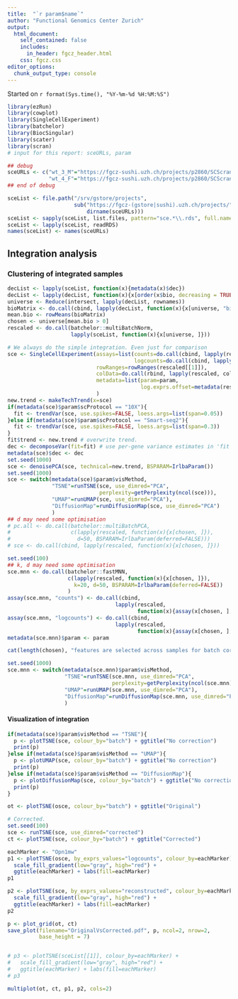 ```yaml
---
title:  "`r param$name`"
author: "Functional Genomics Center Zurich"
output: 
  html_document:
    self_contained: false
    includes:
      in_header: fgcz_header.html
    css: fgcz.css
editor_options: 
  chunk_output_type: console
---
```


Started on `r format(Sys.time(), "%Y-%m-%d %H:%M:%S")`

```r
library(ezRun)
library(cowplot)
library(SingleCellExperiment)
library(batchelor)
library(BiocSingular)
library(scater)
library(scran)
# input for this report: sceURLs, param

## debug
sceURLs <- c("wt_3_M"="https://fgcz-sushi.uzh.ch/projects/p2860/SCScran_37216_2019-06-13--13-43-26/wt_3_M_SCScran/00index.html",
             "wt_4_F"="https://fgcz-sushi.uzh.ch/projects/p2860/SCScran_37216_2019-06-13--13-43-26/wt_4_F_SCScran/00index.html")
## end of debug

sceList <- file.path("/srv/gstore/projects",
                     sub("https://fgcz-(gstore|sushi).uzh.ch/projects/", "",
                         dirname(sceURLs)))
sceList <- sapply(sceList, list.files, pattern="sce.*\\.rds", full.names=TRUE)
sceList <- lapply(sceList, readRDS)
names(sceList) <- names(sceURLs)
```

## Integration analysis {.tabset}

### Clustering of integrated samples

```r
decList <- lapply(sceList, function(x){metadata(x)$dec})
decList <- lapply(decList, function(x){x[order(x$bio, decreasing = TRUE), ]})
universe <- Reduce(intersect, lapply(decList, rownames))
bioMatrix <- do.call(cbind, lapply(decList, function(x){x[universe, "bio"]}))
mean.bio <- rowMeans(bioMatrix)
chosen <- universe[mean.bio > 0]
rescaled <- do.call(batchelor::multiBatchNorm,
                    lapply(sceList, function(x){x[universe, ]}))
```

```r
# We always do the simple integration. Even just for comparison
sce <- SingleCellExperiment(assays=list(counts=do.call(cbind, lapply(rescaled, assay, "counts")),
                                        logcounts=do.call(cbind, lapply(rescaled, assay, "logcounts"))),
                            rowRanges=rowRanges(rescaled[[1]]),
                            colData=do.call(rbind, lapply(rescaled, colData)),
                            metadata=list(param=param,
                                          log.exprs.offset=metadata(rescaled[[1]])$log.exprs.offset)
                            )
new.trend <- makeTechTrend(x=sce)
if(metadata(sce)$param$scProtocol == "10X"){
  fit <- trendVar(sce, use.spikes=FALSE, loess.args=list(span=0.05))
}else if(metadata(sce)$param$scProtocol == "Smart-seq2"){
  fit <- trendVar(sce, use.spikes=FALSE, loess.args=list(span=0.3))
}
fit$trend <- new.trend # overwrite trend.
dec <- decomposeVar(fit=fit) # use per-gene variance estimates in 'fit'.
metadata(sce)$dec <- dec
set.seed(1000)
sce <- denoisePCA(sce, technical=new.trend, BSPARAM=IrlbaParam())
set.seed(1000)
sce <- switch(metadata(sce)$param$visMethod,
              "TSNE"=runTSNE(sce, use_dimred="PCA",
                             perplexity=getPerplexity(ncol(sce))),
              "UMAP"=runUMAP(sce, use_dimred="PCA"),
              "DiffusionMap"=runDiffusionMap(sce, use_dimred="PCA")
              )
## d may need some optimisation
# pc.all <- do.call(batchelor::multiBatchPCA,
#                   c(lapply(rescaled, function(x){x[chosen, ]}),
#                     d=50, BSPARAM=IrlbaParam(deferred=FALSE)))
# sce <- do.call(cbind, lapply(rescaled, function(x){x[chosen, ]}))
```

```r
set.seed(100)
## k, d may need some optimisation
sce.mnn <- do.call(batchelor::fastMNN,
                   c(lapply(rescaled, function(x){x[chosen, ]}),
                     k=20, d=50, BSPARAM=IrlbaParam(deferred=FALSE))
                   )
assay(sce.mnn, "counts") <- do.call(cbind,
                                  lapply(rescaled,
                                         function(x){assay(x[chosen, ], "counts")}))
assay(sce.mnn, "logcounts") <- do.call(cbind,
                                  lapply(rescaled,
                                         function(x){assay(x[chosen, ], "logcounts")}))
metadata(sce.mnn)$param <- param

cat(length(chosen), "features are selected across samples for batch correction.\n")

set.seed(1000)
sce.mnn <- switch(metadata(sce.mnn)$param$visMethod,
                  "TSNE"=runTSNE(sce.mnn, use_dimred="PCA",
                                 perplexity=getPerplexity(ncol(sce.mnn))),
                  "UMAP"=runUMAP(sce.mnn, use_dimred="PCA"),
                  "DiffusionMap"=runDiffusionMap(sce.mnn, use_dimred="PCA")
                  )
```

#### Visualization of integration

```r
if(metadata(sce)$param$visMethod == "TSNE"){
  p <- plotTSNE(sce, colour_by="batch") + ggtitle("No correction")
  print(p)
}else if(metadata(sce)$param$visMethod == "UMAP"){
  p <- plotUMAP(sce, colour_by="batch") + ggtitle("No correction")
  print(p)
}else if(metadata(sce)$param$visMethod == "DiffusionMap"){
  p <- plotDiffusionMap(sce, colour_by="batch") + ggtitle("No correction")
  print(p)
}

ot <- plotTSNE(osce, colour_by="batch") + ggtitle("Original")

# Corrected.
set.seed(100)
sce <- runTSNE(sce, use_dimred="corrected")
ct <- plotTSNE(sce, colour_by="batch") + ggtitle("Corrected")

eachMarker <- "Opn1mw"
p1 <- plotTSNE(osce, by_exprs_values="logcounts", colour_by=eachMarker) +
  scale_fill_gradient(low="gray", high="red") +
  ggtitle(eachMarker) + labs(fill=eachMarker)
p1

p2 <- plotTSNE(sce, by_exprs_values="reconstructed", colour_by=eachMarker) +
  scale_fill_gradient(low="gray", high="red") +
  ggtitle(eachMarker) + labs(fill=eachMarker)
p2

p <- plot_grid(ot, ct)
save_plot(filename="OriginalVsCorrected.pdf", p, ncol=2, nrow=2,
          base_height = 7)


# p3 <- plotTSNE(sceList[[1]], colour_by=eachMarker) +
#   scale_fill_gradient(low="gray", high="red") + 
#   ggtitle(eachMarker) + labs(fill=eachMarker)
# p3

multiplot(ot, ct, p1, p2, cols=2)
```


